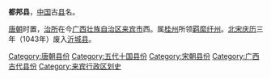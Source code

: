 '''都邦县'''，[[中国|中国]]古[[县|县]]名。

[[唐朝|唐朝]]时置，[[治所|治所]]在今[[广西壮族自治区|广西壮族自治区]][[来宾市|来宾市]]西。属[[桂州|桂州]]所领[[羁縻|羁縻]][[纡州|纡州]]。[[北宋|北宋]][[慶曆|庆历]]三年（1043年）废入[[沂城县|沂城县]]。

{{广西行政区划小作品}}
[[Category:唐朝县份|Category:唐朝县份]]
[[Category:五代十国县份|Category:五代十国县份]]
[[Category:宋朝县份|Category:宋朝县份]]
[[Category:广西古代县份|Category:广西古代县份]]
[[Category:来宾行政区划史|Category:来宾行政区划史]]
